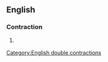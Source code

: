 ==English==

===Contraction===
{{head|en|contraction|head=[[who]][['d|’d]][['ve|’ve]]}}

# {{label|en|nonstandard|informal}} {{contraction of|[[who]] [[would]] [[have]]|lang=en}}

[[Category:English double contractions]]